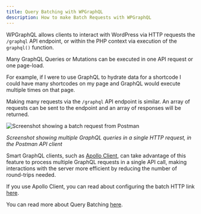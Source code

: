 ```yaml
---
title: Query Batching with WPGraphQL
description: How to make Batch Requests with WPGraphQL
---
```


WPGraphQL allows clients to interact with WordPress via HTTP requests the `/graphql` API endpoint,
or within the PHP context via execution of the `graphql()` function.

Many GraphQL Queries or Mutations can be executed in one API request or one page-load.

For example, if I were to use GraphQL to hydrate data for a shortcode I could have many shortcodes
on my page and GraphQL would execute multiple times on that page.

Making many requests via the `/graphql` API endpoint is similar. An array of requests can be
sent to the endpoint and an array of responses will be returned.

![Screenshot showing a batch request from Postman](../../images/batch-requests.png)

_Screenshot showing multiple GraphQL queries in a single HTTP request, in the Postman API client_

Smart GraphQL clients, such as [Apollo Client](https://www.apollographql.com/client), can take
advantage of this feature to process multiple GraphQL requests in a single API call, making
interactions with the server more efficient by reducing the number of round-trips needed.

If you use Apollo Client, you can read about configuring the batch HTTP link
[here](https://github.com/apollographql/apollo-link/tree/master/packages/apollo-link-batch-http).

You can read more about Query Batching [here](https://blog.apollographql.com/query-batching-in-apollo-63acfd859862).

